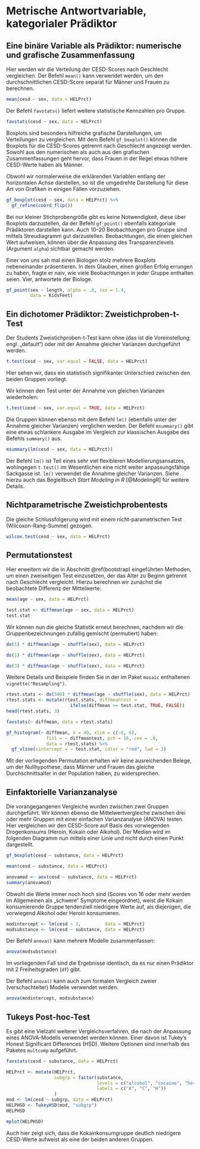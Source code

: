 # Metrische Antwortvariable, kategorialer Prädiktor

## Eine binäre Variable als Prädiktor: numerische und grafische Zusammenfassung

Hier werden wir die Verteilung der CESD-Scores nach Geschlecht vergleichen. 
Der Befehl `mean()` kann verwendet werden, um den durchschnittlichen CESD-Score separat für Männer und Frauen zu berechnen.

```r
mean(cesd ~ sex, data = HELPrct)
```

Der Befehl `favstats()` liefert weitere statistische Kennzahlen pro Gruppe.

```r
favstats(cesd ~ sex, data = HELPrct)
```
\index{favstats()}

Boxplots sind besonders hilfreiche grafische Darstellungen, um Verteilungen zu vergleichen.
Mit dem Befehl `gf_boxplot()` können die Boxplots für die CESD-Scores getrennt nach Geschlecht angezeigt werden. Sowohl aus den numerischen als auch aus den grafischen Zusammenfassungen geht hervor, dass Frauen in der Regel etwas höhere CESD-Werte haben als Männer.

:::{.hinweis data-latex="{hinweis}"}
Obwohl wir normalerweise die erklärenden Variablen entlang der horizontalen Achse darstellen, so ist die umgedrehte  Darstellung für diese Art von Grafiken in einigen Fällen vorzuziehen.
:::

```r
gf_boxplot(cesd ~ sex, data = HELPrct) %>% 
  gf_refine(coord_flip())
```

Bei nur kleiner Stichprobengröße gibt es keine Notwendigkeit, diese über Boxplots darzustellen, da der Befehl `gf_point()` ebenfalls kategoriale Prädiktoren darstellen kann. Auch 10--20 Beobachtungen pro Gruppe sind mittels Streudiagramm gut darzustellen. Beobachtungen, die einen gleichen Wert aufweisen, können über die Anpassung des Transparenzlevels (Argument `alpha`) sichtbar gemacht werden.

:::{.hinweis data-latex="{hinweis}"}
Einer von uns sah mal einen Biologen stolz mehrere Boxplots nebeneinander präsentieren. In dem Glauben, einen großen Erfolg errungen zu haben, fragte er naiv, wie viele Beobachtungen in jeder Gruppe enthalten seien. \glqq Vier\grqq{}, antwortete der Biologe.
:::

\index{alpha Option}

```r
gf_point(sex ~ length, alpha = .6, cex = 1.4, 
         data = KidsFeet)
```
\index{cex Option}

## Ein dichotomer Prädiktor: Zweistichproben-t-Test

Der Students Zweistichproben-t-Test kann ohne (das ist die Voreinstellung; engl. „default“) oder mit der Annahme gleicher Varianzen durchgeführt werden.

```r
t.test(cesd ~ sex, var.equal = FALSE, data = HELPrct)
```

Hier sehen wir, dass ein statistisch signifikanter Unterschied zwischen den beiden Gruppen vorliegt.

Wir können den Test unter der Annahme von gleichen Varianzen wiederholen:

```r
t.test(cesd ~ sex, var.equal = TRUE, data = HELPrct)
```

Die Gruppen können ebenso mit dem Befehl `lm()` (ebenfalls unter der Annahme gleicher Varianzen) verglichen werden. Der \textsf{mosaic} Befehl  `msummary()` gibt eine etwas schlankere Ausgabe im Vergleich zur klassischen Ausgabe des Befehls `summary()` aus.

```r
msummary(lm(cesd ~ sex, data = HELPrct))
```

:::{.hinweis data-latex="{hinweis}"}
Der Befehl `lm()` ist Teil eines sehr viel flexibleren Modellierungsansatzes, wohingegen `t.test()` im Wesentlichen eine nicht weiter anpassungsfähige Sackgasse ist. `lm()` verwendet die Annahme gleicher Varianzen. Siehe hierzu auch das Begleitbuch *Start Modeling in R* [@ModelingR] für weitere Details.
:::

\index{mean()}

## Nichtparametrische Zweistichprobentests
Die gleiche Schlussfolgerung wird mit einem nicht-parametrischen Test (Wilcoxon-Rang-Summe) gezogen.

```r
wilcox.test(cesd ~ sex, data = HELPrct)
```

\index{gf\_refine()}
\index{gf\_point()}

## Permutationstest
Hier erweitern wir die in Abschnitt \@ref(bootstrap) eingeführten Methoden, um einen zweiseitigen Test einzusetzen, der das Alter zu Beginn getrennt nach Geschlecht vergleicht. Hierzu berechnen wir zunächst die beobachtete Differenz der Mittelwerte:

```r
mean(age ~ sex, data = HELPrct)

test.stat <- diffmean(age ~ sex, data = HELPrct)
test.stat
```
\index{diffmean}

Wir können nun die gleiche Statistik erneut berechnen, nachdem wir die Gruppenbezeichnungen zufällig gemischt (permutiert) haben:

```r
do(1) * diffmean(age ~ shuffle(sex), data = HELPrct)

do(1) * diffmean(age ~ shuffle(sex), data = HELPrct)

do(3) * diffmean(age ~ shuffle(sex), data = HELPrct)
```
\index{do()}

:::{.tiefereinsteigen data-latex="{tiefereinsteigen}"}
Weitere Details und Beispiele finden Sie in der im Paket `mosaic` enthaltenen `vignette("Resampling")`.
:::

```r
rtest.stats <- do(500) * diffmean(age ~ shuffle(sex), data = HELPrct)
rtest.stats <- mutate(rtest.stats, diffmeantest = 
                        ifelse(diffmean >= test.stat, TRUE, FALSE))
head(rtest.stats, 3)

favstats(~ diffmean, data = rtest.stats)

gf_histogram(~ diffmean, n = 40, xlim = c(-6, 6), 
               fill = ~ diffmeantest, pch = 16, cex = .8, 
               data = rtest.stats) %>% 
  gf_vline(xintercept = ~ test.stat, color = "red", lwd = 3)
```
\index{gf\_histogram()}
\index{fill Option}
\index{color Option}

Mit der vorliegenden Permutation erhalten wir keine ausreichenden Belege, um der Nullhypothese, dass Männer und Frauen das gleiche Durchschnittsalter in der Population haben, zu widersprechen.


## Einfaktorielle Varianzanalyse

\index{Einfaktorielle Varianzanalyse (ANOVA)}
\index{Varianzanalyse}
Die vorangegangenen Vergleiche wurden zwischen zwei Gruppen durchgeführt. Wir können ebenso die Mittelwertvergleiche zwischen drei oder mehr Gruppen mit einer einfachen Varianzanalyse (ANOVA) testen. Hier vergleichen wir den CESD-Score auf Basis des vorwiegenden Drogenkonsums (Heroin, Kokain oder Alkohol). Der Median wird im folgenden Diagramm nun mittels einer Linie und nicht durch einen Punkt dargestellt.

```r
gf_boxplot(cesd ~ substance, data = HELPrct)

mean(cesd ~ substance, data = HELPrct)

anovamod <- aov(cesd ~ substance, data = HELPrct)
summary(anovamod)
```

\index{aov()}
Obwohl die Werte immer noch hoch sind (Scores von 16 oder mehr werden im Allgemeinen als „schwere“ Symptome eingeordnet), weist die Kokain konsumierende Gruppe tendenziell niedrigere Werte auf, als diejenigen, die vorwiegend Alkohol oder Heroin konsumieren.

```r
modintercept <- lm(cesd ~ 1,         data = HELPrct)
modsubstance <- lm(cesd ~ substance, data = HELPrct)
```

Der Befehl `anova()` kann mehrere Modelle zusammenfassen:

```r
anova(modsubstance)
```

\index{anova()}
\index{mutate()}
\index{Permutationstest}

Im vorliegenden Fall sind die Ergebnisse identisch, da es nur einen Prädiktor mit 2 Freiheitsgraden (`df`) gibt.

Der Befehl `anova()` kann auch zum formalen Vergleich zweier (verschachtelter) Modelle verwendet werden.

```r
anova(modintercept, modsubstance)
```

\index{lm()}
\index{head()}
\index{msummary()}
\index{pch Option}

## Tukeys Post-hoc-Test
\index{aov}
\index{gf\_vline()}
\index{Modellvergleich}
Es gibt eine Vielzahl weiterer Vergleichsverfahren, die nach der Anpassung eines ANOVA-Modells verwendet werden können. Einer davon ist Tukey's Honest Significant Differences (HSD). Weitere Optionen sind innerhalb des Paketes `multcomp` aufgeführt.

```r
favstats(cesd ~ substance, data = HELPrct)

HELPrct <- mutate(HELPrct, 
                  subgrp = factor(substance, 
                                  levels = c("alcohol", "cocaine", "heroin"), 
                                  labels = c("A", "C", "H"))
                  )
mod <- lm(cesd ~ subgrp, data = HELPrct)
HELPHSD <- TukeyHSD(mod, "subgrp")
HELPHSD

mplot(HELPHSD)
```
\index{factor()}

Auch hier zeigt sich, dass die Kokainkonsumgruppe deutlich niedrigere CESD-Werte aufweist als eine der beiden anderen Gruppen.


\index{Tukeys Post-hoc-Test}
\index{labels Option}
\index{levels Option}
\index{mplot()}
\index{Multiple Vergleiche}
\index{Multivariate Beziehungen}